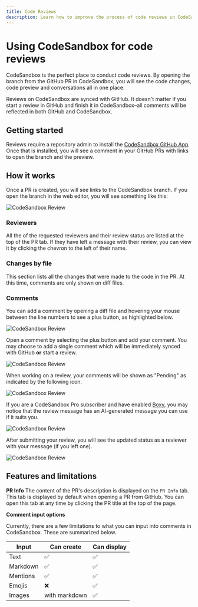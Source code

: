 ```yaml
---
title: Code Reviews
description: Learn how to improve the process of code reviews in CodeSandbox.
---
```


# Using CodeSandbox for code reviews
CodeSandbox is the perfect place to conduct code reviews. By opening the branch from the GitHub PR in CodeSandbox, you will see the code changes, code preview and conversations all in one place. 

Reviews on CodeSandbox are synced with GitHub. It doesn't matter if you start a review in GitHub and finish it in CodeSandbox–all comments will be reflected in both GitHub and CodeSandbox.

## Getting started
Reviews require a repository admin to install the [CodeSandbox GitHub App](/learn/integrations/github-app). Once that is installed, you will see a comment in your GitHub PRs with links to open the branch and the preview.

## How it works
Once a PR is created, you will see links to the CodeSandbox branch. If you open the branch in the web editor, you will see something like this:

![CodeSandbox Review](../images/review-start.png)

### Reviewers
All the of the requested reviewers and their review status are listed at the top of the PR tab. If they have left a message with their review, you can view it by clicking the chevron to the left of their name.

### Changes by file
This section lists all the changes that were made to the code in the PR. 
At this time, comments are only shown on diff files.

### Comments
You can add a comment by opening a diff file and hovering your mouse between the line numbers to see a plus button, as highlighted below.

![CodeSandbox Review](../images/review-plus-button.png)

Open a comment by selecting the plus button and add your comment.
You may choose to add a single comment which will be immediately synced with GitHub **or** start a review.


![CodeSandbox Review](../images/review-comment-with-mention.png)

When working on a review, your comments will be shown as "Pending" as indicated by the following icon.


![CodeSandbox Review](../images/review-screen.png)

If you are a CodeSandbox Pro subscriber and have enabled [Boxy](/learn/boxy/overview), you may notice that the review message has an AI-generated message you can use if it suits you.

![CodeSandbox Review](../images/review-approve.png)

After submitting your review, you will see the updated status as a reviewer with your message (if you left one).


![CodeSandbox Review](../images/review-message.png)

## Features and limitations

**PR Info**
The content of the PR's description is displayed on the `PR Info` tab. This tab is displayed by default when opening a PR from GitHub. You can open this tab at any time by clicking the PR title at the top of the page.

**Comment input options**

Currently, there are a few limitations to what you can input into comments in CodeSandbox. These are summarized below.

| Input | Can create | Can display|
| -------- | -------- | -------- |
| Text | ✅ | ✅ |
| Markdown | ✅ | ✅ |
| Mentions | ✅ | ✅ |
| Emojis | ❌ | ✅ |
| Images | with markdown | ✅ |



